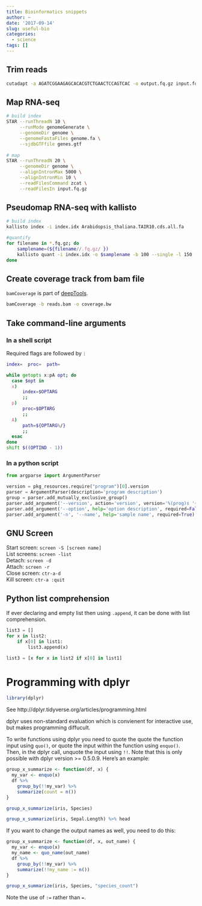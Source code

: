 ```yaml
---
title: Bioinformatics snippets
author: ~
date: '2017-09-14'
slug: useful-bio
categories:
  - science
tags: []
---
```


## Trim reads

```bash
cutadapt -a AGATCGGAAGAGCACACGTCTGAACTCCAGTCAC -o output.fq.gz input.fq.gz
```

## Map RNA-seq

```bash
# build index
STAR --runThreadN 10 \
     --runMode genomeGenerate \
     --genomeDir genome \
     --genomeFastaFiles genome.fa \
     --sjdbGTFfile genes.gtf
     
# map
STAR --runThreadN 20 \
     --genomeDir genome \
     --alignIntronMax 5000 \
     --alignIntronMin 10 \
     --readFilesCommand zcat \
     --readFilesIn input.fq.gz
```

## Pseudomap RNA-seq with kallisto

```bash
# build index 
kallisto index -i index.idx Arabidopsis_thaliana.TAIR10.cds.all.fa

#quantify
for filename in *.fq.gz; do
    samplename=(${filename//.fq.gz/ })
    kallisto quant -i index.idx -o $samplename -b 100 --single -l 150 -s 20 $filename -t 4
done
```

## Create coverage track from bam file

`bamCoverage` is part of [deepTools](http://deeptools.readthedocs.io/en/latest/index.html).

```bash
bamCoverage -b reads.bam -o coverage.bw
```

## Take command-line arguments

### In a shell script

Required flags are followed by `:`

```bash
index=  proc=  path=  

while getopts x:pA opt; do
  case $opt in
  x)
      index=$OPTARG
      ;;
  p)
      proc=$OPTARG
      ;;
  A)
      path=${OPTARG%/}
      ;;
  esac
done
shift $((OPTIND - 1))
```

### In a python script

```python
from argparse import ArgumentParser

version = pkg_resources.require("program")[0].version
parser = ArgumentParser(description='program description')
group = parser.add_mutually_exclusive_group()
parser.add_argument('--version', action='version', version='%(prog)s '+str(version))
parser.add_argument('--option', help='option description', required=False, default=False, action='store_true')
parser.add_argument('-n', '--name', help='sample name', required=True)
```

## GNU Screen

Start screen: `screen -S [screen name]`  
List screens: `screen -list`  
Detach: `screen -d`  
Attach: `screen -r`  
Close screen: `ctr-a-d`  
Kill screen: `ctr-a :quit`

## Python list comprehension

If ever declaring and empty list then using `.append`, it can be done with list comprehension.

```python
list3 = []
for x in list2:
    if x[0] in list1:
        list3.append(x)

list3 = [x for x in list2 if x[0] in list1]
```

# Programming with dplyr

```r
library(dplyr)
```

See http://dplyr.tidyverse.org/articles/programming.html

dplyr uses non-standard evaluation which is convienent for interactive use, but makes programming diffucult.

To write functions using dplyr you need to quote the quote the function input using `quo()`, or quote the input within the function using `enquo()`. Then, in the dplyr call, unquote the input using `!!`. Note that this is only possible with dplyr version >= 0.5.0.9. Here's an example:

```r
group_x_summarize <- function(df, x) {
  my_var <- enquo(x)
  df %>% 
    group_by(!!my_var) %>% 
    summarize(count = n())
}
```

```r
group_x_summarize(iris, Species)
```

```r
group_x_summarize(iris, Sepal.Length) %>% head
```

If you want to change the output names as well, you need to do this:

```r
group_x_summarize <- function(df, x, out_name) {
  my_var <- enquo(x)
  my_name <- quo_name(out_name)
  df %>% 
    group_by(!!my_var) %>% 
    summarize(!!my_name := n())
}
```


```r
group_x_summarize(iris, Species, "species_count")
```

Note the use of `:=` rather than `=`.

